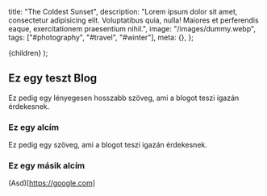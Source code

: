 
  title: "The Coldest Sunset",
  description:
    "Lorem ipsum dolor sit amet, consectetur adipisicing elit. Voluptatibus quia, nulla! Maiores et perferendis eaque, exercitationem praesentium nihil.",
  image: "/images/dummy.webp",
  tags: ["#photography", "#travel", "#winter"],
  meta: {},
};

  <BlogPost meta={options.meta}>{children}</BlogPost>
);

## Ez egy teszt Blog

Ez pedig egy lényegesen hosszabb szöveg, ami a blogot teszi igazán érdekesnek.

### Ez egy alcím

Ez pedig egy szöveg, ami a blogot teszi igazán érdekesnek.

### Ez egy másik alcím

(Asd)[https://google.com]
